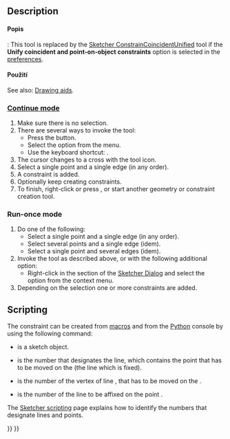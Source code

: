 <languages/>

{{Docnav
|[[Sketcher_ConstrainCoincident|Coincident Constraint]]
|[[Sketcher_ConstrainHorVer|Horizontal/Vertical Constraint]]
|[[Sketcher_Workbench|Sketcher]]
|IconL=Sketcher_ConstrainCoincident.svg
|IconR=Sketcher_ConstrainHorVer.svg
|IconC=Workbench_Sketcher.svg
}}

<div class="mw-translate-fuzzy">
{{GuiCommand/cs
|Name=Constraint PointOnObject
|Name/cs=Constraint PointOnObject
|Workbenches=[[Sketcher Workbench/cs|Náčrt]], [[PartDesign Workbench/cs|Návrh dílu]]
|MenuLocation=Sketch → Sketcher constraints → Constrain point onto object
|SeeAlso=[[Sketcher_ConstrainCoincident/cs|Vazba totožnosti]]
}}
</div>

==Description==

<div class="mw-translate-fuzzy">
====Popis====
</div>

{{Version|1.0}}: This tool is replaced by the [[Sketcher_ConstrainCoincidentUnified|Sketcher ConstrainCoincidentUnified]] tool if the '''Unify coincident and point-on-object constraints''' option is selected in the [[Sketcher_Preferences#General|preferences]].

<span id="Usage"></span>
<div class="mw-translate-fuzzy">
====Použití====
</div>

See also: [[Sketcher_Workbench#Drawing_aids|Drawing aids]].

===[[Sketcher_Workbench#Continue_modes|Continue mode]]===

# Make sure there is no selection.
# There are several ways to invoke the tool:
#* Press the {{Button|[[Image:Sketcher_ConstrainPointOnObject.svg|16px]] [[Sketcher_ConstrainPointOnObject|Point-On-Object Constraint]]}} button.
#* Select the {{MenuCommand|Sketch → Constraints → [[Image:Sketcher_ConstrainPointOnObject.svg|16px]] Point-On-Object Constraint}} option from the menu.
#* Use the keyboard shortcut: {{KEY|O}}.
# The cursor changes to a cross with the tool icon.
# Select a single point and a single edge (in any order).
# A constraint is added.
# Optionally keep creating constraints.
# To finish, right-click or press {{KEY|Esc}}, or start another geometry or constraint creation tool.

===Run-once mode===

# Do one of the following:
#* Select a single point and a single edge (in any order).
#* Select several points and a single edge (idem).
#* Select a single point and several edges (idem).
# Invoke the tool as described above, or with the following additional option:
#* Right-click in the {{MenuCommand|Elements}} section of the [[Sketcher_Dialog|Sketcher Dialog]] and select the {{MenuCommand|[[Image:Sketcher_ConstrainPointOnObject.svg|16px]] Point-On-Object Constraint}} option from the context menu.
# Depending on the selection one or more constraints are added.

==Scripting==

The constraint can be created from [[Macros|macros]] and from the [[Python|Python]] console by using the following command:

{{incode|Sketch.addConstraint(Sketcher.Constraint('PointOnObject',LineMoving,PointOfLineMoving,LineFixed))}}

* {{incode|Sketch}} is a sketch object.
* {{incode|LineMoving}} is the number that designates the line, which contains the point that has to be moved on the {{incode|LineFixed}} (the line which is fixed). 
* {{incode|PointOfLineMoving}} is the number of the vertex of line {{incode|LineMoving}}, that has to be moved on the {{incode|LineFixed}}.
* {{incode|LinedFixed}} is the number of the line to be affixed on the point {{incode|PointOfLineMoving}}.

The [[Sketcher_scripting|Sketcher scripting]] page explains how to identify the numbers that designate lines and points.


{{Docnav
|[[Sketcher_ConstrainCoincident|Coincident Constraint]]
|[[Sketcher_ConstrainHorVer|Horizontal/Vertical Constraint]]
|[[Sketcher_Workbench|Sketcher]]
|IconL=Sketcher_ConstrainCoincident.svg
|IconR=Sketcher_ConstrainHorVer.svg
|IconC=Workbench_Sketcher.svg
}}

{{Sketcher_Tools_navi{{#translation:}}}}
{{Userdocnavi{{#translation:}}}}